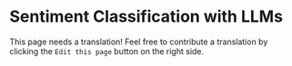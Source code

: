 # Sentiment Classification with LLMs

This page needs a translation! Feel free to contribute a translation by clicking the `Edit this page` button on the right side.
